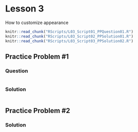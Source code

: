 # Lesson 3

How to customize appearance
```r
knitr::read_chunk("RScripts/L03_Script01_PPQuestion01.R")
knitr::read_chunk("RScripts/L03_Script02_PPSolution01.R")
knitr::read_chunk("RScripts/L03_Script03_PPSolution02.R")
```

## Practice Problem #1
### Question
```r

```


### Solution
```r

```

## Practice Problem #2
### Solution
```r

```
